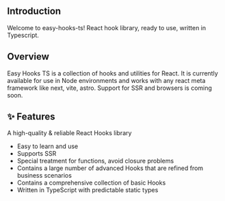 ## Introduction

Welcome to easy-hooks-ts! React hook library, ready to use, written in Typescript.

## Overview

Easy Hooks TS is a collection of hooks and utilities for React. It is currently available for use in Node environments and works with any react meta framework like next, vite, astro. Support for SSR and browsers is coming soon.

## ✨ Features

A high-quality & reliable React Hooks library

- Easy to learn and use
- Supports SSR
- Special treatment for functions, avoid closure problems
- Contains a large number of advanced Hooks that are refined from business scenarios
- Contains a comprehensive collection of basic Hooks
- Written in TypeScript with predictable static types
